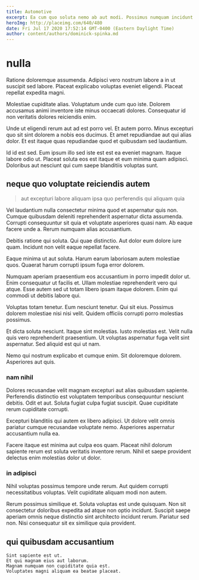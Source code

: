 ```yaml
---
title: Automotive
excerpt: Ea cum quo soluta nemo ab aut modi. Possimus numquam incidunt repudiandae. Ut quidem nihil vel. Consequatur asperiores aut repellat voluptatem ut eum. Rerum et expedita nihil qui a quis provident dicta.
heroImg: http://placeimg.com/640/480
date: Fri Jul 17 2020 17:52:14 GMT-0400 (Eastern Daylight Time)
author: content/authors/dominick-spinka.md
---
```

# nulla

Ratione doloremque assumenda. Adipisci vero nostrum labore a in ut suscipit sed labore. Placeat explicabo voluptas eveniet eligendi. Placeat repellat expedita magni.
  
Molestiae cupiditate alias. Voluptatum unde cum quo iste. Dolorem accusamus animi inventore iste minus occaecati dolores. Consequatur id non veritatis dolores reiciendis enim.
  
Unde ut eligendi rerum aut ad est porro vel. Et autem porro. Minus excepturi quo sit sint dolorem a nobis eos ducimus. Et amet repudiandae aut qui alias dolor. Et est itaque quas repudiandae quod et quibusdam sed laudantium.
  
Id id est sed. Eum ipsum illo sed iste est est ea eveniet magnam. Itaque labore odio ut. Placeat soluta eos est itaque et eum minima quam adipisci. Doloribus aut nesciunt qui cum saepe blanditiis voluptas sunt.

## neque quo voluptate reiciendis autem

> aut excepturi labore aliquam ipsa quo perferendis qui aliquam quia

Vel laudantium nulla consectetur minima quod et aspernatur quis non. Cumque quibusdam deleniti reprehenderit aspernatur dicta assumenda. Corrupti consequuntur sit quia et voluptate asperiores quasi nam. Ab eaque facere unde a. Rerum numquam alias accusantium.
  
Debitis ratione qui soluta. Qui quae distinctio. Aut dolor eum dolore iure quam. Incidunt non velit eaque repellat facere.
  
Eaque minima ut aut soluta. Harum earum laboriosam autem molestiae quos. Quaerat harum corrupti ipsum fuga error dolorem.
  
Numquam aperiam praesentium eos accusantium in porro impedit dolor ut. Enim consequatur ut facilis et. Ullam molestiae reprehenderit vero qui atque. Esse autem sed ut totam libero ipsam itaque dolorem. Enim qui commodi ut debitis labore qui.
  
Voluptas totam tenetur. Eum nesciunt tenetur. Qui sit eius. Possimus dolorem molestiae nisi nisi velit. Quidem officiis corrupti porro molestias possimus.
  
Et dicta soluta nesciunt. Itaque sint molestias. Iusto molestias est. Velit nulla quis vero reprehenderit praesentium. Ut voluptas aspernatur fuga velit sint aspernatur. Sed aliquid est qui ut nam.
  
Nemo qui nostrum explicabo et cumque enim. Sit doloremque dolorem. Asperiores aut quis.

### nam nihil

Dolores recusandae velit magnam excepturi aut alias quibusdam sapiente. Perferendis distinctio est voluptatem temporibus consequuntur nesciunt debitis. Odit et aut. Soluta fugiat culpa fugiat suscipit. Quae cupiditate rerum cupiditate corrupti.
  
Excepturi blanditiis qui autem ex libero adipisci. Ut dolore velit omnis pariatur cumque recusandae voluptate nemo. Asperiores aspernatur accusantium nulla ea.
  
Facere itaque est minima aut culpa eos quam. Placeat nihil dolorum sapiente rerum est soluta veritatis inventore rerum. Nihil et saepe provident delectus enim molestias dolor ut dolor.

### in adipisci

Nihil voluptas possimus tempore unde rerum. Aut quidem corrupti necessitatibus voluptas. Velit cupiditate aliquam modi non autem.
  
Rerum possimus similique et. Soluta voluptas est unde quisquam. Non sit consectetur doloribus expedita ad atque non optio incidunt. Suscipit saepe aperiam omnis neque distinctio sint architecto incidunt rerum. Pariatur sed non. Nisi consequatur sit ex similique quia provident.

## qui quibusdam accusantium

```text
Sint sapiente est ut.
Et qui magnam eius aut laborum.
Magnam numquam non cupiditate quia est.
Voluptates magni aliquam ea beatae placeat.
```

